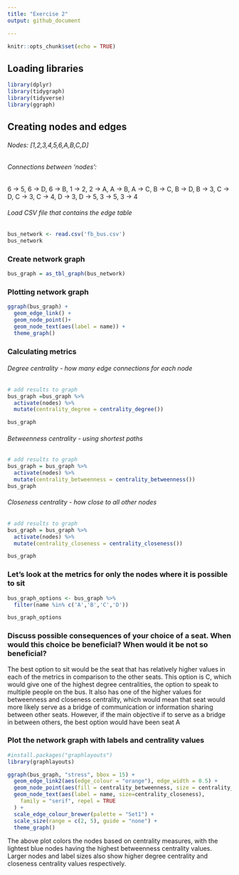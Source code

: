 ```yaml
---
title: "Exercise 2"
output: github_document

---
```


```r
knitr::opts_chunk$set(echo = TRUE)
```

## Loading libraries

```r
library(dplyr)
library(tidygraph)
library(tidyverse)
library(ggraph)
```

## Creating nodes and edges

###### Nodes: [1,2,3,4,5,6,A,B,C,D]
###### Connections between 'nodes': 

6 -> 5, 6 -> D, 6 -> B, 1 -> 2, 2 -> A, A -> B, A -> C, 
B -> C, B -> D, B -> 3, C -> D, C -> 3, C -> 4, D -> 3, 
D -> 5, 3 -> 5, 3 -> 4

###### Load CSV file that contains the edge table

```r
bus_network <- read.csv('fb_bus.csv')
bus_network
```

### Create network graph 

```r
bus_graph = as_tbl_graph(bus_network)
```

### Plotting network graph

```r
ggraph(bus_graph) + 
  geom_edge_link() + 
  geom_node_point()+
  geom_node_text(aes(label = name)) +
  theme_graph()
```

### Calculating metrics

###### Degree centrality - how many edge connections for each node

```r
# add results to graph
bus_graph =bus_graph %>%
  activate(nodes) %>%
  mutate(centrality_degree = centrality_degree())

bus_graph

```

###### Betweenness centrality - using shortest paths

``` r
# add results to graph
bus_graph = bus_graph %>%
  activate(nodes) %>%
  mutate(centrality_betweenness = centrality_betweenness())
bus_graph
```

###### Closeness centrality - how close to all other nodes

```r
# add results to graph
bus_graph = bus_graph %>%
  activate(nodes) %>%
  mutate(centrality_closeness = centrality_closeness())

bus_graph
```

### Let's look at the metrics for only the nodes where it is possible to sit

``` r
bus_graph_options <- bus_graph %>% 
  filter(name %in% c('A','B','C','D'))

bus_graph_options
```

### Discuss possible consequences of your choice of a seat. When would this choice be beneficial? When would it be not so beneficial?

The best option to sit would be the seat that has relatively higher values in each of the metrics in comparison to the other seats. This option is C, which would give one of the highest degree centralities, the option to speak to multiple people on the bus. It also has one of the higher values for betweenness and closeness centrality, which would mean that seat would more likely serve as a bridge of communication or information sharing between other seats. However, if the main objective if to serve as a bridge in between others, the best option would have been seat A

### Plot the network graph with labels and centrality values

```r
#install.packages("graphlayouts")
library(graphlayouts)

```


```r
ggraph(bus_graph, "stress", bbox = 15) +
  geom_edge_link2(aes(edge_colour = "orange"), edge_width = 0.5) +
  geom_node_point(aes(fill = centrality_betweenness, size = centrality_degree), shape = 21) +
  geom_node_text(aes(label = name, size=centrality_closeness),
    family = "serif", repel = TRUE
  ) +
  scale_edge_colour_brewer(palette = "Set1") +
  scale_size(range = c(2, 5), guide = "none") +
  theme_graph() 
```
The above plot colors the nodes based on centrality measures, with the lightest blue nodes having the highest betweenness centrality values. Larger nodes and label sizes also show higher degree centrality and closeness centrality values respectively.

